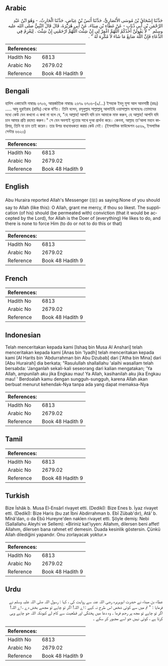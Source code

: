 ## Arabic


<div dir="rtl" lang="ar" style={{fontSize:'larger',backgroundColor:'#f8f9fa',padding:20}}>
حَدَّثَنَا إِسْحَاقُ بْنُ مُوسَى الأَنْصَارِيُّ، حَدَّثَنَا أَنَسُ بْنُ عِيَاضٍ، حَدَّثَنَا الْحَارِثُ، - وَهُوَ ابْنُ عَبْدِ الرَّحْمَنِ بْنِ أَبِي ذُبَابٍ - عَنْ عَطَاءِ بْنِ مِينَاءَ، عَنْ أَبِي هُرَيْرَةَ، قَالَ قَالَ النَّبِيُّ صلى الله عليه وسلم ‏ "‏ لاَ يَقُولَنَّ أَحَدُكُمُ اللَّهُمَّ اغْفِرْ لِي إِنْ شِئْتَ اللَّهُمَّ ارْحَمْنِي إِنْ شِئْتَ ‏.‏ لِيَعْزِمْ فِي الدُّعَاءِ فَإِنَّ اللَّهَ صَانِعٌ مَا شَاءَ لاَ مُكْرِهَ لَهُ ‏"‏ ‏.‏
</div>
<div style={{backgroundColor:'#f8f9fa',padding:20, marginBottom: 10}}><table> <thead> <tr> <th>References:</th> <th></th> </tr> </thead> <tbody><tr><td>Hadith No</td><td>6813</td></tr><tr><td>Arabic No</td><td>2679.02</td></tr><tr><td>Reference</td><td>Book 48 Hadith 9</td></tr></tbody></table></div>

## Bengali


<div dir="ltr" lang="bn" style={{fontSize:'larger',backgroundColor:'#f8f9fa',padding:20}}>
হাদিস একাডেমি নাম্বারঃ ৬৭০৬, আন্তর্জাতিক নাম্বারঃ ২৬৭৯ ৬৭০৬-(৯/...) ইসহাক ইবনু মূসা আল আনসারী (রহঃ) ..... আবু হুরাইরাহ (রাযিঃ) থেকে বর্ণিত। তিনি বলেন, রসূলুল্লাহ সাল্লাল্লাহু আলাইহি ওয়াসাল্লাম বলেছেনঃ তোমাদের মধ্যে কেউ যেন কখনো এ কথা না বলে যে, "হে আল্লাহ! আপনি যদি চান আমাকে মাফ করুন, হে আল্লাহ! আপনি যদি চান আমার প্রতি রহমত করুন।" সে যেন অবশ্যই দৃঢ়তার সাথে দুআ প্রার্থনা করে। কেননা, আল্লাহ তা’আলা মহান কারিগর, তিনি যা চান তাই করেন। তার উপর বাধ্যবাধকতা করার কেউ নেই। (ইসলামিক ফাউন্ডেশন ৬৫৬৯, ইসলামিক সেন্টার ৬৬২৩)
</div>
<div style={{backgroundColor:'#f8f9fa',padding:20, marginBottom: 10}}><table> <thead> <tr> <th>References:</th> <th></th> </tr> </thead> <tbody><tr><td>Hadith No</td><td>6813</td></tr><tr><td>Arabic No</td><td>2679.02</td></tr><tr><td>Reference</td><td>Book 48 Hadith 9</td></tr></tbody></table></div>

## English


<div dir="ltr" lang="en" style={{fontSize:'larger',backgroundColor:'#f8f9fa',padding:20}}>
Abu Huraira reported Allah's Messenger (ﷺ) as saying:None of you should say to Allah (like this): O Allah, grant me mercy, if thou so likest. The supplication (of his) should (be permeated with) conviction (that it would be accepted by the Lord), for Allah is the Doer of (everything) He likes to do, and there is none to force Him (to do or not to do this or that)
</div>
<div style={{backgroundColor:'#f8f9fa',padding:20, marginBottom: 10}}><table> <thead> <tr> <th>References:</th> <th></th> </tr> </thead> <tbody><tr><td>Hadith No</td><td>6813</td></tr><tr><td>Arabic No</td><td>2679.02</td></tr><tr><td>Reference</td><td>Book 48 Hadith 9</td></tr></tbody></table></div>

## French


<div dir="ltr" lang="fr" style={{fontSize:'larger',backgroundColor:'#f8f9fa',padding:20}}>

</div>
<div style={{backgroundColor:'#f8f9fa',padding:20, marginBottom: 10}}><table> <thead> <tr> <th>References:</th> <th></th> </tr> </thead> <tbody><tr><td>Hadith No</td><td>6813</td></tr><tr><td>Arabic No</td><td>2679.02</td></tr><tr><td>Reference</td><td>Book 48 Hadith 9</td></tr></tbody></table></div>

## Indonesian


<div dir="ltr" lang="id" style={{fontSize:'larger',backgroundColor:'#f8f9fa',padding:20}}>
Telah menceritakan kepada kami [Ishaq bin Musa Al Anshari] telah menceritakan kepada kami [Anas bin 'Iyadh] telah menceritakan kepada kami [Al Harits bin 'Abdurrahman bin Abu Dzubab] dari ['Atha bin Mina] dari [Abu Hurairah] dia berkata; "Rasulullah shallallahu 'alaihi wasallam telah bersabda: 'Janganlah sekali-kali seseorang dari kalian mengatakan; 'Ya Allah, ampunilah aku jika Engkau mau! Ya Allah, kasihanilah aku jika Engkau mau! ' Berdoalah kamu dengan sungguh-sungguh, karena Allah akan berbuat menurut kehendak-Nya tanpa ada yang dapat memaksa-Nya
</div>
<div style={{backgroundColor:'#f8f9fa',padding:20, marginBottom: 10}}><table> <thead> <tr> <th>References:</th> <th></th> </tr> </thead> <tbody><tr><td>Hadith No</td><td>6813</td></tr><tr><td>Arabic No</td><td>2679.02</td></tr><tr><td>Reference</td><td>Book 48 Hadith 9</td></tr></tbody></table></div>

## Tamil


<div dir="ltr" lang="ta" style={{fontSize:'larger',backgroundColor:'#f8f9fa',padding:20}}>

</div>
<div style={{backgroundColor:'#f8f9fa',padding:20, marginBottom: 10}}><table> <thead> <tr> <th>References:</th> <th></th> </tr> </thead> <tbody><tr><td>Hadith No</td><td>6813</td></tr><tr><td>Arabic No</td><td>2679.02</td></tr><tr><td>Reference</td><td>Book 48 Hadith 9</td></tr></tbody></table></div>

## Turkish


<div dir="ltr" lang="tr" style={{fontSize:'larger',backgroundColor:'#f8f9fa',padding:20}}>
Bize İshâk b. Musa El-Ensârî rivayet etti. (Dedikî): Bize Enes b. İyaz rivayet etti. (Dedikî): Bize Haris (bu zat İbni Abdirrahman b. Ebî Zübab'dır), Atâ' b. Mînâ'dan, o da Ebû Hureyre'den naklen rivayet etti. Şöyle demiş: Nebi (Sallallahu Aleyhi ve Sellem): «Biriniz kat'iyyen: Allahım, dilersen beni affet! Allahım, dilersen bana rahmet et! demesin. Duada kesinlik göstersin. Çünkü Allah dilediğini yapandır. Onu zorlayacak yoktur.»
</div>
<div style={{backgroundColor:'#f8f9fa',padding:20, marginBottom: 10}}><table> <thead> <tr> <th>References:</th> <th></th> </tr> </thead> <tbody><tr><td>Hadith No</td><td>6813</td></tr><tr><td>Arabic No</td><td>2679.02</td></tr><tr><td>Reference</td><td>Book 48 Hadith 9</td></tr></tbody></table></div>

## Urdu


<div dir="rtl" lang="ur" style={{fontSize:'larger',backgroundColor:'#f8f9fa',padding:20}}>
عطاء بن میناء نے حضرت ابوہریرہ رضی اللہ عنہ سے روایت کی ، کہا : رسول اللہ صلی اللہ علیہ وسلم نے فرمایا : " تم میں سے کوئی شخص اس طرح نہ کہے : اے اللہ! اگر تو چاہے تو مجھے بخش دے ، اے اللہ! اگر تو چاہے تو مجھ پر رحم فرما ۔ وہ دعا میں پختگی اور قطعیت سے کام لے کیونکہ اللہ جو چاہے وہی کرتا ہے ، کوئی نہیں جو اسے مجبور کر سکے ۔
</div>
<div style={{backgroundColor:'#f8f9fa',padding:20, marginBottom: 10}}><table> <thead> <tr> <th>References:</th> <th></th> </tr> </thead> <tbody><tr><td>Hadith No</td><td>6813</td></tr><tr><td>Arabic No</td><td>2679.02</td></tr><tr><td>Reference</td><td>Book 48 Hadith 9</td></tr></tbody></table></div>